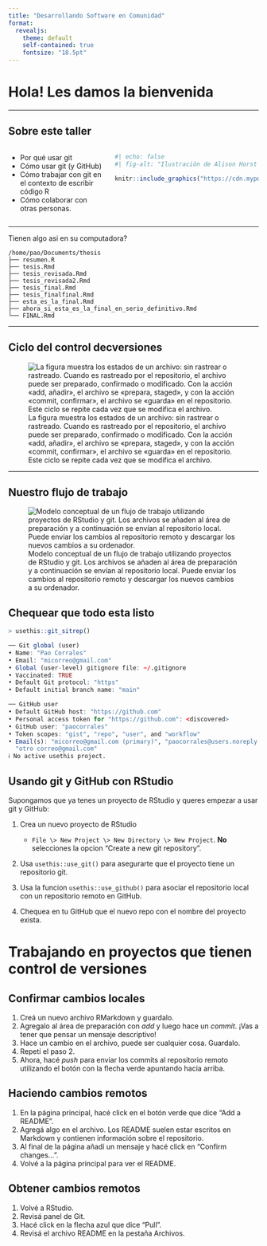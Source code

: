```yaml
---
title: "Desarrollando Software en Comunidad"
format: 
  revealjs:
    theme: default
    self-contained: true
    fontsize: "18.5pt"
---
```


# Hola!  Les damos la bienvenida


------------------------------------------------------------------------

## Sobre este taller

::: columns
::: {.column width="40%"}
- Por qué usar git
- Cómo usar git (y GitHub)
- Cómo trabajar con git en el contexto de escribir código R
- Cómo colaborar con otras personas.
:::

::: {.column width="60%"}
```r
#| echo: false
#| fig-alt: "Ilustración de Alison Horst que muestra el directorio de trabajo (como un edificio), cómo se añaden los archivos al área de preparación (staging) y se envían al repositorio local (otro edificio). Los envíos se transfieren y se extraen del repositorio remoto (un edificio diferente), todos conectados con flechas."

knitr::include_graphics("https://cdn.myportfolio.com/45214904-6a61-4e23-98d6-b140f8654a40/68739659-fb6f-41e8-9813-32e1de3d82c0_rw_1920.png?h=4b046efe7664ab833358c241b10bd8e6")
```
:::
:::


------------------------------------------------------------------------

Tienen algo asi en su computadora?

```         
/home/pao/Documents/thesis
├── resumen.R
├── tesis.Rmd
├── tesis_revisada.Rmd
├── tesis_revisada2.Rmd
├── tesis_final.Rmd
├── tesis_finalfinal.Rmd
├── esta_es_la_final.Rmd
├── ahora_si_esta_es_la_final_en_serio_definitivo.Rmd
└── FINAL.Rmd
```

------------------------------------------------------------------------

## Ciclo del control decversiones

![La figura muestra los estados de un archivo: sin rastrear o rastreado. Cuando es rastreado por el repositorio, el archivo puede ser preparado, confirmado o modificado. Con la acción «add, añadir», el archivo se «prepara, staged», y con la acción «commit, confirmar», el archivo se «guarda» en el repositorio. Este ciclo se repite cada vez que se modifica el archivo.](images/file_cycle2.png)

------------------------------------------------------------------------

## Nuestro flujo de trabajo

![Modelo conceptual de un flujo de trabajo utilizando proyectos de RStudio y git. Los archivos se añaden al área de preparación y a continuación se envían al repositorio local. Puede enviar los cambios al repositorio remoto y descargar los nuevos cambios a su ordenador.](images/local_remote.png)

## Chequear que todo esta listo

``` r
> usethis::git_sitrep()

── Git global (user) 
• Name: "Pao Corrales"
• Email: "micorreo@gmail.com"
• Global (user-level) gitignore file: ~/.gitignore
• Vaccinated: TRUE
• Default Git protocol: "https"
• Default initial branch name: "main"

── GitHub user 
• Default GitHub host: "https://github.com"
• Personal access token for "https://github.com": <discovered>
• GitHub user: "paocorrales"
• Token scopes: "gist", "repo", "user", and "workflow"
• Email(s): "micorreo@gmail.com (primary)", "paocorrales@users.noreply.github.com", and
  "otro correo@gmail.com"
ℹ No active usethis project.
```

## Usando git y GitHub con RStudio

Supongamos que ya tenes un proyecto de RStudio y queres empezar a usar git y GitHub:

1. Crea un nuevo proyecto de RStudio 
   - `File \> New Project \> New Directory \> New Project`. **No** selecciones la opcion "Create a new git repository".

2. Usa `usethis::use_git()` para asegurarte que el proyecto tiene un repositorio git.

3. Usa la funcion `usethis::use_github()` para asociar el repositorio local con un repositorio remoto en GitHub.

4. Chequea en tu GitHub que el nuevo repo con el nombre del proyecto exista. 

# Trabajando en proyectos que tienen control de versiones

## Confirmar cambios locales

1.  Creá un nuevo archivo RMarkdown y guardalo.
2.  Agregalo al área de preparación con *add* y luego hace un *commit*. ¡Vas a tener que pensar un mensaje descriptivo!
3.  Hace un cambio en el archivo, puede ser cualquier cosa. Guardalo.
4.  Repetí el paso 2.
5.  Ahora, hacé *push* para enviar los commits al repositorio remoto utilizando el botón con la flecha verde apuntando hacia arriba.

## Haciendo cambios remotos

1.  En la página principal, hacé click en el botón verde que dice "Add a README".
2.  Agregá algo en el archivo. Los README suelen estar escritos en Markdown y contienen información sobre el repositorio.
3.  Al final de la página añadí un mensaje y hacé click en "Confirm changes...".
4.  Volvé a la página principal para ver el README.

## Obtener cambios remotos

1.  Volvé a RStudio.
2.  Revisá panel de Git.
3.  Hacé click en la flecha azul que dice "Pull".
4.  Revisá el archivo README en la pestaña Archivos.

